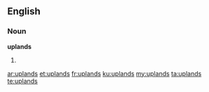 ==English==

===Noun===
'''uplands'''

# {{plural of|upland}}

[[ar:uplands]]
[[et:uplands]]
[[fr:uplands]]
[[ku:uplands]]
[[my:uplands]]
[[ta:uplands]]
[[te:uplands]]